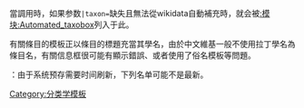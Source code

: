 {{Wikipedia category|tracking=yes}}
{{Emptycat}}{{Hiddencat}}
當調用{{t1|Automatic taxobox}}時，如果参数<code>|taxon=</code>缺失且無法從wikidata自動補充時，就会被[[:模块:Automated_taxobox|:模块:Automated_taxobox]]列入于此。

有關條目的模板正以條目的標題充當其學名，由於中文維基一般不使用拉丁學名為條目名，有關信息框很可能有顯示錯誤、或者使用了俗名模板等問題。

{{注意}}：由于系统预存需要时间刷新，下列名单可能不是最新。

[[Category:分类学模板|Category:分类学模板]]